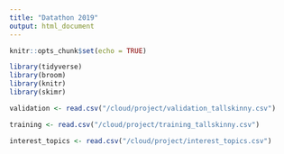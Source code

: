 ```yaml
---
title: "Datathon 2019"
output: html_document
---
```


```r
knitr::opts_chunk$set(echo = TRUE)
```

```r
library(tidyverse)
library(broom)
library(knitr)
library(skimr)
```

```r
validation <- read.csv("/cloud/project/validation_tallskinny.csv")

training <- read.csv("/cloud/project/training_tallskinny.csv")

interest_topics <- read.csv("/cloud/project/interest_topics.csv")
```








